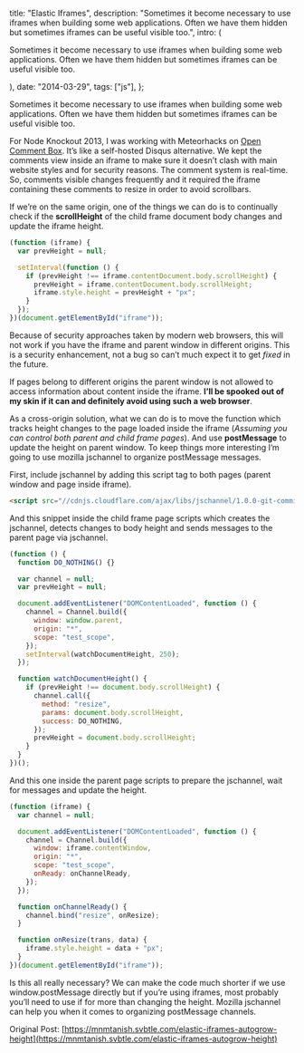 
  title: "Elastic Iframes",
  description:
    "Sometimes it become necessary to use iframes when building some web  applications. Often we have them hidden but sometimes iframes can be  useful visible too.",
  intro: (
    <section>
      <p>
        Sometimes it become necessary to use iframes when building some web
        applications. Often we have them hidden but sometimes iframes can be
        useful visible too.
      </p>
    </section>
  ),
  date: "2014-03-29",
  tags: ["js"],
};


Sometimes it become necessary to use iframes when building some web applications. Often we have them hidden but sometimes iframes can be useful visible too.

For Node Knockout 2013, I was working with Meteorhacks on [Open Comment Box](meteorhacks.2013.nodeknockout.com). It’s like a self-hosted Disqus alternative. We kept the comments view inside an iframe to make sure it doesn’t clash with main website styles and for security reasons. The comment system is real-time. So, comments visible changes frequently and it required the iframe containing these comments to resize in order to avoid scrollbars.

If we’re on the same origin, one of the things we can do is to continually check if the **scrollHeight** of the child frame document body changes and update the iframe height.

```js
(function (iframe) {
  var prevHeight = null;

  setInterval(function () {
    if (prevHeight !== iframe.contentDocument.body.scrollHeight) {
      prevHeight = iframe.contentDocument.body.scrollHeight;
      iframe.style.height = prevHeight + "px";
    }
  });
})(document.getElementById("iframe"));
```

Because of security approaches taken by modern web browsers, this will not work if you have the iframe and parent window in different origins. This is a security enhancement, not a bug so can’t much expect it to get _fixed_ in the future.

If pages belong to different origins the parent window is not allowed to access information about content inside the iframe. **I’ll be spooked out of my skin if it can and definitely avoid using such a web browser**.

As a cross-origin solution, what we can do is to move the function which tracks height changes to the page loaded inside the iframe (_Assuming you can control both parent and child frame pages_). And use **postMessage** to update the height on parent window. To keep things more interesting I’m going to use mozilla jschannel to organize postMessage messages.

First, include jschannel by adding this script tag to both pages (parent window and page inside iframe).

```html
<script src="//cdnjs.cloudflare.com/ajax/libs/jschannel/1.0.0-git-commit1-8c4f7eb/jschannel.min.js"></script>
```

And this snippet inside the child frame page scripts which creates the jschannel, detects changes to body height and sends messages to the parent page via jschannel.

```js
(function () {
  function DO_NOTHING() {}

  var channel = null;
  var prevHeight = null;

  document.addEventListener("DOMContentLoaded", function () {
    channel = Channel.build({
      window: window.parent,
      origin: "*",
      scope: "test_scope",
    });
    setInterval(watchDocumentHeight, 250);
  });

  function watchDocumentHeight() {
    if (prevHeight !== document.body.scrollHeight) {
      channel.call({
        method: "resize",
        params: document.body.scrollHeight,
        success: DO_NOTHING,
      });
      prevHeight = document.body.scrollHeight;
    }
  }
})();
```

And this one inside the parent page scripts to prepare the jschannel, wait for messages and update the height.

```js
(function (iframe) {
  var channel = null;

  document.addEventListener("DOMContentLoaded", function () {
    channel = Channel.build({
      window: iframe.contentWindow,
      origin: "*",
      scope: "test_scope",
      onReady: onChannelReady,
    });
  });

  function onChannelReady() {
    channel.bind("resize", onResize);
  }

  function onResize(trans, data) {
    iframe.style.height = data + "px";
  }
})(document.getElementById("iframe"));
```

Is this all really necessary? We can make the code much shorter if we use window.postMessage directly but if you’re using iframes, most probably you’ll need to use if for more than changing the height. Mozilla jschannel can help you when it comes to organizing postMessage channels.

Original Post: [https://mnmtanish.svbtle.com/elastic-iframes-autogrow-height](https://mnmtanish.svbtle.com/elastic-iframes-autogrow-height)
